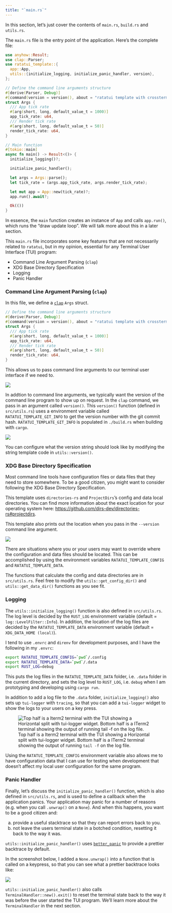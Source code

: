 ```yaml
---
title: "`main.rs`"
---
```


In this section, let's just cover the contents of `main.rs`, `build.rs` and `utils.rs`.

The `main.rs` file is the entry point of the application. Here's the complete file:

```rust
use anyhow::Result;
use clap::Parser;
use ratatui_template::{
  app::App,
  utils::{initialize_logging, initialize_panic_handler, version},
};

// Define the command line arguments structure
#[derive(Parser, Debug)]
#[command(version = version(), about = "ratatui template with crossterm and tokio")]
struct Args {
  /// App tick rate
  #[arg(short, long, default_value_t = 1000)]
  app_tick_rate: u64,
  /// Render tick rate
  #[arg(short, long, default_value_t = 50)]
  render_tick_rate: u64,
}

// Main function
#[tokio::main]
async fn main() -> Result<()> {
  initialize_logging()?;

  initialize_panic_handler();

  let args = Args::parse();
  let tick_rate = (args.app_tick_rate, args.render_tick_rate);

  let mut app = App::new(tick_rate)?;
  app.run().await?;

  Ok(())
}
```

In essence, the `main` function creates an instance of `App` and calls `app.run()`, which runs the "draw update loop".
We will talk more about this in a later section.

This `main.rs` file incorporates some key features that are not necessarily related to `ratatui`, but in my opinion, essential for any Terminal User Interface (TUI) program:

- Command Line Argument Parsing (`clap`)
- XDG Base Directory Specification
- Logging
- Panic Handler

### Command Line Argument Parsing (`clap`)

In this file, we define a [`clap`](https://docs.rs/clap/latest/clap/) `Args` struct.

```rust
// Define the command line arguments structure
#[derive(Parser, Debug)]
#[command(version = version(), about = "ratatui template with crossterm and tokio")]
struct Args {
  /// App tick rate
  #[arg(short, long, default_value_t = 1000)]
  app_tick_rate: u64,
  /// Render tick rate
  #[arg(short, long, default_value_t = 50)]
  render_tick_rate: u64,
}
```

This allows us to pass command line arguments to our terminal user interface if we need to.

![](https://user-images.githubusercontent.com/1813121/252718163-ab1945d1-7d44-4b5b-928d-1164ac99f2c9.png)

In addtion to command line arguments, we typically want the version of the command line program to show up on request. In the `clap` command, we pass in an argument called `version()`.
This `version()` function (defined in `src/utils.rs`) uses a environment variable called `RATATUI_TEMPLATE_GIT_INFO` to get the version number with the git commit hash.
`RATATUI_TEMPLATE_GIT_INFO` is populated in `./build.rs` when building with `cargo`.

![](https://user-images.githubusercontent.com/1813121/253160580-dc537c49-4191-4821-874a-9efc73cfe098.png)

You can configure what the version string should look like by modifying the string template code in `utils::version()`.

### XDG Base Directory Specification

Most command line tools have configuration files or data files that they need to store somewhere.
To be a good citizen, you might want to consider following the XDG Base Directory Specification.

This template uses `directories-rs` and `ProjectDirs`'s config and data local directories.
You can find more information about the exact location for your operating system here: <https://github.com/dirs-dev/directories-rs#projectdirs>.

This template also prints out the location when you pass in the `--version` command line argument.

![](https://user-images.githubusercontent.com/1813121/252721469-4d5ec38b-e868-46b4-b7b7-1c2c8bc496ac.png)

There are situations where you or your users may want to override where the configuration and data files should be located.
This can be accomplished by using the environment variables `RATATUI_TEMPLATE_CONFIG` and `RATATUI_TEMPLATE_DATA`.

The functions that calculate the config and data directories are in `src/utils.rs`.
Feel free to modify the `utils::get_config_dir()` and `utils::get_data_dir()` functions as you see fit.

### Logging

The `utils::initialize_logging()` function is also defined in `src/utils.rs`.
The log level is decided by the `RUST_LOG` environment variable (default = `log::LevelFilter::Info`).
In addition, the location of the log files are decided by the `RATATUI_TEMPLATE_DATA` environment variable (default = `XDG_DATA_HOME (local)`).

I tend to use `.envrc` and `direnv` for development purposes, and I have the following in my `.envrc`:

```bash
export RATATUI_TEMPLATE_CONFIG=`pwd`/.config
export RATATUI_TEMPLATE_DATA=`pwd`/.data
export RUST_LOG=debug
```

This puts the log files in the `RATATUI_TEMPLATE_DATA` folder, i.e. `.data` folder in the current directory, and sets the log level to `RUST_LOG`, i.e. `debug` when I am prototyping and developing using `cargo run`.

In addition to add a log file to the `.data` folder, `initialize_logging()` also sets up `tui-logger` with `tracing`, so that you can add a `tui-logger` widget to show the logs to your users on a key press.

![Top half is a Iterm2 terminal with the TUI showing a Horizontal split with tui-logger widget. Bottom half is a ITerm2 terminal showing the output of running `tail -f` on the log file.](https://user-images.githubusercontent.com/1813121/254093932-46d8c6fd-c572-4675-bcaf-45a36eed51ff.png)

Using the `RATATUI_TEMPLATE_CONFIG` environment variable also allows me to have configuration data that I can use for testing when development that doesn't affect my local user configuration for the same program.

### Panic Handler

Finally, let's discuss the `initialize_panic_handler()` function, which is also defined in `src/utils.rs`, and is used to define a callback when the application panics.
Your application may panic for a number of reasons (e.g. when you call `.unwrap()` on a `None`).
And when this happens, you want to be a good citizen and:

a) provide a useful stacktrace so that they can report errors back to you.
b) not leave the users terminal state in a botched condition, resetting it back to the way it was.

`utils::initialize_panic_handler()` uses [`better_panic`](https://docs.rs/better-panic/latest/better_panic/) to provide a prettier backtrace by default.

In the screenshot below, I added a `None.unwrap()` into a function that is called on a keypress, so that you can see what a prettier backtrace looks like:

![](https://user-images.githubusercontent.com/1813121/252723080-18c15640-c75f-42b3-8aeb-d4e6ce323430.png)

`utils::initialize_panic_handler()` also calls `TerminalHandler::new().exit()` to reset the terminal state back to the way it was before the user started the TUI program.
We'll learn more about the `TerminalHandler` in the next section.
